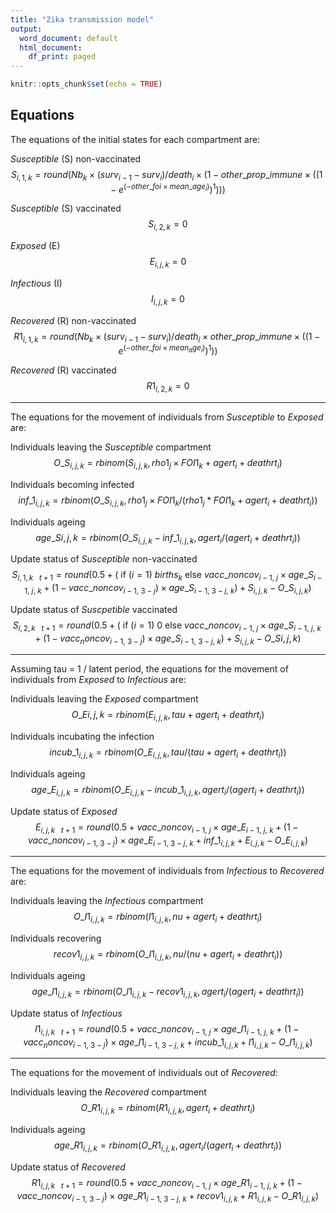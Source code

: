 ```yaml
---
title: "Zika transmission model"
output:
  word_document: default
  html_document:
    df_print: paged
---
```


```r
knitr::opts_chunk$set(echo = TRUE)
```

## Equations

The equations of the initial states for each compartment are:

_Susceptible_ (S) non-vaccinated
$$
S_{i,1,k} = round(Nb_k \times (surv_{i-1}-surv_i)/death_i \times (1-other\_prop\_immune \times ((1-e^{(-other\_foi \times mean\_age_i)})^1)))
$$

_Susceptible_ (S) vaccinated
$$
S_{i,2,k} = 0
$$

_Exposed_ (E)
$$
E_{i,j,k} = 0
$$

_Infectious_ (I) 
$$
I_{i,j,k} = 0
$$

_Recovered_ (R) non-vaccinated
$$
R1_{i,1,k} = round(Nb_k \times (surv_{i-1}-surv_i)/death_i \times other\_prop\_immune \times ((1-e^{(-other\_foi \times mean_age_i)})^1))
$$

_Recovered_ (R) vaccinated
$$
R1_{i,2,k} = 0
$$

-------------------------------------------------------------------------------

The equations for the movement of individuals from _Susceptible_ to _Exposed_ are:

Individuals leaving the _Susceptible_ compartment
$$
O\_S_{i,j,k} = rbinom(S_{i,j,k}, rho1_j \times FOI1_k + agert_i + deathrt_i)
$$

Individuals becoming infected
$$
inf\_1_{i,j,k} = rbinom(O\_S_{i,j,k}, rho1_j \times FOI1_k / (rho1_j * FOI1_k + agert_i + deathrt_i))
$$

Individuals ageing
$$
age\_S{i,j,k} = rbinom(O\_S_{i,j,k} - inf\_1_{i,j,k}, agert_i / (agert_i + deathrt_i))
$$

Update status of _Susceptible_ non-vaccinated
$$
S_{i,1,k~~~t+1} = round(0.5+ (\text{ if } (i=1)~births_k \text{ else } vacc\_noncov_{i-1,~j} \times  age\_S_{i-1,~j,~k} + (1-vacc\_noncov_{i-1,~3-j}) \times age\_S_{i-1,~3-j,~k}) + S_{i,j,k} - O\_S_{i,j,k})
$$

Update status of _Suscpetible_ vaccinated
$$
S_{i,2,k~~~t+1} = round(0.5+ (\text{ if } (i=1)~0 \text{ else } vacc\_noncov_{i-1,~j} \times age\_S_{i-1,~j,~k} + (1-vacc_noncov_{i-1,~3-j}) \times age\_S_{i-1,~3-j,~k}) + S_{i,j,k} - O\_S{i,j,k})
$$

-------------------------------------------------------------------------------

Assuming tau = 1 / latent period, the equations for the movement of individuals from _Exposed_ to _Infectious_ are:

Individuals leaving the _Exposed_ compartment
$$
O\_E{i,j,k} = rbinom(E_{i,j,k},tau + agert_i + deathrt_i)
$$

Individuals incubating the infection
$$
incub\_1_{i,j,k} = rbinom(O\_E_{i,j,k}, tau / (tau + agert_i + deathrt_i))
$$

Individuals ageing
$$
age\_E_{i,j,k} = rbinom(O\_E_{i,j,k} - incub\_1_{i,j,k}, agert_i / (agert_i + deathrt_i))
$$

Update status of _Exposed_
$$
E_{i,j,k~~~t+1} = round(0.5 + vacc\_noncov_{i-1,~j} \times age\_E_{i-1,~j,~k} + (1-vacc\_noncov_{i-1,~3-j}) \times age\_E_{i-1,~3-j,~k} + inf\_1_{i,j,k} + E_{i,j,k} - O\_E_{i,j,k})
$$

-------------------------------------------------------------------------------

The equations for the movement of individuals from _Infectious_ to _Recovered_ are:

Individuals leaving the _Infectious_ compartment
$$
O\_I1_{i,j,k} = rbinom(I1_{i,j,k}, nu + agert_i + deathrt_i)
$$

Individuals recovering
$$
recov1_{i,j,k} = rbinom(O\_I1_{i,j,k}, nu/(nu + agert_i + deathrt_i))
$$

Individuals ageing
$$
age\_I1_{i,j,k} = rbinom(O\_I1_{i,j,k} - recov1_{i,j,k}, agert_i / (agert_i + deathrt_i))
$$

Update status of _Infectious_ 
$$
I1_{i,j,k~~~t+1} = round(0.5 + vacc\_noncov_{i-1,~j} \times age\_I1_{i-1,~j,~k} + (1-vacc_noncov_{i-1,~3-j}) \times age\_I1_{i-1,~3-j,~k} + incub\_1_{i,j,k} + I1_{i,j,k} - O\_I1_{i,j,k})
$$

-------------------------------------------------------------------------------

The equations for the movement of individuals out of _Recovered_: 

Individuals leaving the _Recovered_ compartment
$$
O\_R1_{i,j,k} = rbinom(R1_{i,j,k}, agert_i + deathrt_i)
$$

Individuals ageing 
$$
age\_R1_{i,j,k} = rbinom(O\_R1_{i,j,k}, agert_i / (agert_i + deathrt_i))
$$

Update status of _Recovered_ 
$$
R1_{i,j,k~~~t+1} = round(0.5 + vacc\_noncov_{i-1,~j} \times age\_R1_{i-1,~j,~k} + (1-vacc\_noncov_{i-1,~3-j}) \times age\_R1_{i-1,~3-j,~k} + recov1_{i,j,k} + R1_{i,j,k} - O\_R1_{i,j,k})
$$
